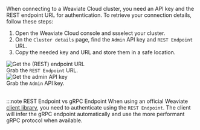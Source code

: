When connecting to a Weaviate Cloud cluster, you need an API key and the REST endpoint URL for authentication.
To retrieve your connection details, follow these steps:


<div class="row">
  <ol>
    <li className="inline-content">
      Open the <Link to="https://console.weaviate.cloud">Weaviate Cloud console</Link> and <Link to="/docs/cloud/manage-clusters/status#select-your-cluster"> ssselect your cluster</Link>.
    </li>
    <li>
      On the <code>Cluster details</code> page, find the <code>Admin</code> API
      key and <code>REST Endpoint</code> URL.
    </li>
    <li>Copy the needed key and URL and store them in a safe location.</li>
  </ol>
</div>


<div class="row">
  <div class="col col--6">
    <div class="card-demo">
      <div class="card">
        <div class="card__image">
          <img src={WCDClusterURL} alt="Get the (REST) endpoint URL" />
        </div>
        <div class="card__body">
          Grab the <code>REST Endpoint</code> URL.
        </div>
      </div>
    </div>
  </div>
  <div class="col col--6">
    <div class="card-demo">
      <div class="card">
        <div class="card__image">
          <img src={WCDClusterAdminKey} alt="Get the admin API key" />
        </div>
        <div class="card__body">
          Grab the <code>Admin</code> API key.
        </div>
      </div>
    </div>
  </div>
</div>
<br />

:::note REST Endpoint vs gRPC Endpoint
When using an official Weaviate [client library](/docs/weaviate/client-libraries), you need to authenticate using the `REST Endpoint`. The client will infer the gRPC endpoint automatically and use the more performant gRPC protocol when available.
